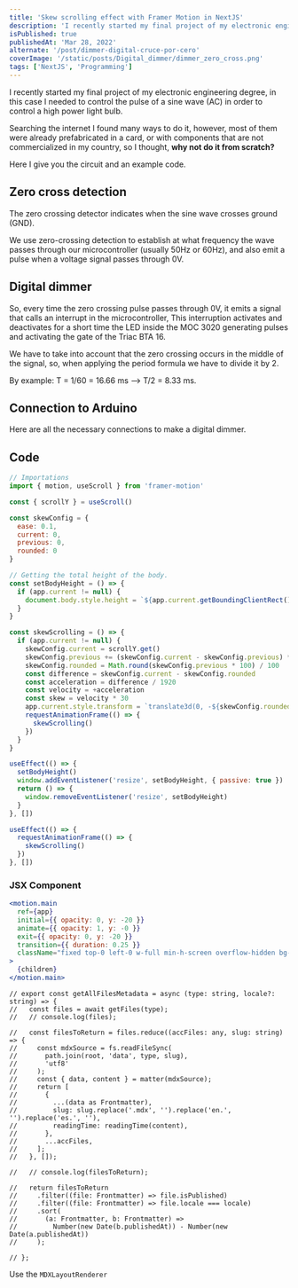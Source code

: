 ```yaml
---
title: 'Skew scrolling effect with Framer Motion in NextJS'
description: 'I recently started my final project of my electronic engineering degree, in this case I needed to control the pulse of a sine wave (AC) in order to control a high power light bulb...'
isPublished: true
publishedAt: 'Mar 28, 2022'
alternate: '/post/dimmer-digital-cruce-por-cero'
coverImage: '/static/posts/Digital_dimmer/dimmer_zero_cross.png'
tags: ['NextJS', 'Programming']
---
```


I recently started my final project of my electronic engineering degree, in this case I needed to control
the pulse of a sine wave (AC) in order to control a high power light bulb.

Searching the internet I found many ways to do it, however, most of them were already prefabricated in a
card, or with components that are not commercialized in my country, so I thought, **why not do it from scratch?**

Here I give you the circuit and an example code.

## Zero cross detection

The zero crossing detector indicates when the sine wave crosses ground (GND).

We use zero-crossing detection to establish at what frequency the wave passes through our microcontroller
(usually 50Hz or 60Hz), and also emit a pulse when a voltage signal passes through 0V.

## Digital dimmer

So, every time the zero crossing pulse passes through 0V, it emits a signal that calls an interrupt in the microcontroller,
This interruption activates and deactivates for a short time the LED inside the MOC 3020 generating pulses and activating the gate of the Triac BTA 16.

We have to take into account that the zero crossing occurs in the middle of the signal, so, when applying the period formula we have to divide it by 2.

By example: T = 1/60 = 16.66 ms --> T/2 = 8.33 ms.

## Connection to Arduino

Here are all the necessary connections to make a digital dimmer.

## Code

```js
// Importations
import { motion, useScroll } from 'framer-motion'

const { scrollY } = useScroll()

const skewConfig = {
  ease: 0.1,
  current: 0,
  previous: 0,
  rounded: 0
}

// Getting the total height of the body.
const setBodyHeight = () => {
  if (app.current != null) {
    document.body.style.height = `${app.current.getBoundingClientRect().height}px`
  }
}

const skewScrolling = () => {
  if (app.current != null) {
    skewConfig.current = scrollY.get()
    skewConfig.previous += (skewConfig.current - skewConfig.previous) * skewConfig.ease
    skewConfig.rounded = Math.round(skewConfig.previous * 100) / 100
    const difference = skewConfig.current - skewConfig.rounded
    const acceleration = difference / 1920
    const velocity = +acceleration
    const skew = velocity * 30
    app.current.style.transform = `translate3d(0, -${skewConfig.rounded}px, 0) skewY(${skew}deg)`
    requestAnimationFrame(() => {
      skewScrolling()
    })
  }
}

useEffect(() => {
  setBodyHeight()
  window.addEventListener('resize', setBodyHeight, { passive: true })
  return () => {
    window.removeEventListener('resize', setBodyHeight)
  }
}, [])

useEffect(() => {
  requestAnimationFrame(() => {
    skewScrolling()
  })
}, [])
```

### JSX Component

```jsx
<motion.main
  ref={app}
  initial={{ opacity: 0, y: -20 }}
  animate={{ opacity: 1, y: -0 }}
  exit={{ opacity: 0, y: -20 }}
  transition={{ duration: 0.25 }}
  className="fixed top-0 left-0 w-full min-h-screen overflow-hidden bg-neutral-100"
>
  {children}
</motion.main>
```

```
// export const getAllFilesMetadata = async (type: string, locale?: string) => {
//   const files = await getFiles(type);
//   // console.log(files);

//   const filesToReturn = files.reduce((accFiles: any, slug: string) => {
//     const mdxSource = fs.readFileSync(
//       path.join(root, 'data', type, slug),
//       'utf8'
//     );
//     const { data, content } = matter(mdxSource);
//     return [
//       {
//         ...(data as Frontmatter),
//         slug: slug.replace('.mdx', '').replace('en.', '').replace('es.', ''),
//         readingTime: readingTime(content),
//       },
//       ...accFiles,
//     ];
//   }, []);

//   // console.log(filesToReturn);

//   return filesToReturn
//     .filter((file: Frontmatter) => file.isPublished)
//     .filter((file: Frontmatter) => file.locale === locale)
//     .sort(
//       (a: Frontmatter, b: Frontmatter) =>
//         Number(new Date(b.publishedAt)) - Number(new Date(a.publishedAt))
//     );

// };
```

Use the `MDXLayoutRenderer`

